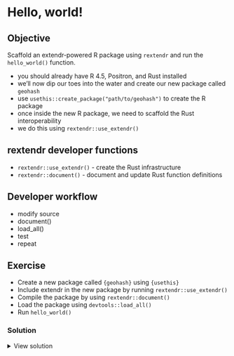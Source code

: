 # Hello, world!

::: callout-tip
## Objective

Scaffold an extendr-powered R package using `rextendr` and run the `hello_world()` function.
:::

- you should already have R 4.5, Positron, and Rust installed
- we'll now dip our toes into the water and create our new package called `geohash`
- use `usethis::create_package("path/to/geohash")` to create the R package
- once inside the new R package, we need to scaffold the Rust interoperability
- we do this using `rextendr::use_extendr()`

## rextendr developer functions

- `rextendr::use_extendr()` - create the Rust infrastructure
- `rextendr::document()` - document and update Rust function definitions

## Developer workflow

- modify source
- document()
- load_all()
- test
- repeat


## Exercise

- Create a new package called `{geohash}` using `{usethis}`
- Include extendr in the new package by running `rextendr::use_extendr()`
- Compile the package by using `rextendr::document()`
- Load the package using `devtools::load_all()`
- Run `hello_world()`

### Solution

<details>
    <summary>View solution</summary>

```r
usethis::create_package("geohash")
# in the newly created package
library(rextendr)

# add extendr scaffolding
use_extendr()

# compile and document the Rust functions
document()

# load the R package
devtools::load_all()

# run the hello_world()!
hello_world()
```


</details>
